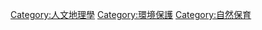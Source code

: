 {{Commons cat|Protected areas}}
{{Cat main}}

[[Category:人文地理學|Category:人文地理學]]
[[Category:環境保護|Category:環境保護]]
[[Category:自然保育|Category:自然保育]]